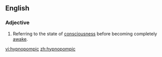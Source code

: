 ==English==

===Adjective===
{{en-adj|-}}

# Referring to the state of [[consciousness]] before becoming completely [[awake]].

[[vi:hypnopompic]]
[[zh:hypnopompic]]